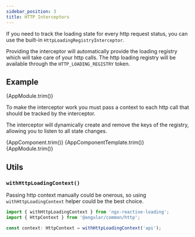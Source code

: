 ```yaml
---
sidebar_position: 3
title: HTTP Interceptors
---
```



If you need to track the loading state for every http request status, you can use the
built-in `HttpLoadingRegistryInterceptor`.

Providing the interceptor will automatically provide the loading registry which will take care of your http calls. The
http loading registry will be available through the `HTTP_LOADING_REGISTRY` token.

## Example

<CodeBlock className="language-ts" title="app.module.ts">
  {AppModule.trim()}
</CodeBlock>

To make the interceptor work you must pass a context to each http call that should be tracked by the interceptor.

The interceptor will dynamically create and remove the keys of the registry, allowing you to listen to all
state changes.

<Tabs>
  <TabItem value="app.component.ts" label="src/app/app.component.ts" default>
    <CodeBlock className="language-ts">{AppComponent.trim()}</CodeBlock>
  </TabItem>
  <TabItem
    value="app.component.html"
    label="src/app/app.component.html"
    default
  >
    <CodeBlock className="language-html">
      {AppComponentTemplate.trim()}
    </CodeBlock>
  </TabItem>
  <TabItem value="app.module.ts" label="src/app/app.module.ts" default>
    <CodeBlock className="language-ts">{AppModule.trim()}</CodeBlock>
  </TabItem>
</Tabs>

## Utils

### `withHttpLoadingContext()`

Passing http context manually could be onerous, so using `withHttpLoadingContext` helper
could be the best choice.

```ts
import { withHttpLoadingContext } from 'ngx-reactive-loading';
import { HttpContext } from '@angular/common/http';

const context: HttpContext = withHttpLoadingContext('api');
```
